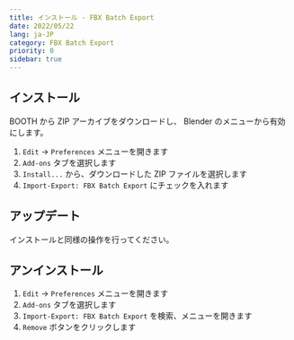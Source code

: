 ```yaml
---
title: インストール - FBX Batch Export
date: 2022/05/22
lang: ja-JP
category: FBX Batch Export
priority: 0
sidebar: true
---
```


## インストール

BOOTH から ZIP アーカイブをダウンロードし、 Blender のメニューから有効にします。

1. `Edit` → `Preferences` メニューを開きます
2. `Add-ons` タブを選択します
3. `Install...` から、ダウンロードした ZIP ファイルを選択します
4. `Import-Export: FBX Batch Export` にチェックを入れます

## アップデート

インストールと同様の操作を行ってください。

## アンインストール

1. `Edit` → `Preferences` メニューを開きます
2. `Add-ons` タブを選択します
3. `Import-Export: FBX Batch Export` を検索、メニューを開きます
4. `Remove` ボタンをクリックします
